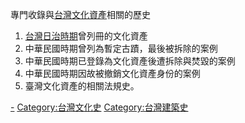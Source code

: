 專門收錄與[[台灣文化資產|台灣文化資產]]相關的歷史
#[[台灣日治時期|台灣日治時期]]曾列冊的文化資產
#中華民國時期曾列為暫定古蹟，最後被拆除的案例
#中華民國時期已登錄為文化資產後遭拆除與焚毀的案例
#中華民國時期因故被撤銷文化資產身份的案例
#臺灣文化資產的相關法規史。

[[Category:台灣文化資產|-]]
[[Category:台灣文化史|Category:台灣文化史]]
[[Category:台灣建築史|Category:台灣建築史]]